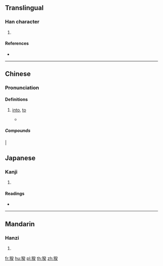==Translingual==

===Han character===
{{Han char|rn=94|rad=犬|as=09|sn=12|four=|canj=KHNOK}}

# {{defn|Han|sort=犬09}}

====References====
* {{Han ref|kx=0714.100|dkj=20517|dj=1126.090|hdz=21361.060|uh=7324|ud=29476}}

----
==Chinese==

===Pronunciation===
{{zh-pron
|m=guì
|c=gwai3
|mn=kùi
|mc=y
|oc=y
|ma=
|cat=adj,pron}}

====Definitions====
{{zh-hanzi}}

# {{qualifier|to turn, to transform}} [[into]], [[to]]
#* {{zh-usex|獷'''猤{guì}''' 的 意思 是 壯勇 貌 。|Gui \ '' '' '' means brave appearance.}}

=====Compounds=====
|{{zh-l|獷猤}}

==Japanese==

===Kanji===
{{ja-kanji|grade=|rs=犬09}}

# {{defn|lang=ja|sort=犬09}}

====Readings====
* {{ja-readings|on=[[き]] (ki), [[ぎ]] (gi)|kun=[[たけしい]] (takeshii), [[いさましい]] (isamashii)|nanori=}}

----

==Mandarin==

===Hanzi===
{{cmn-hanzi|pin=[[guì]] ([[gui4]])|wg=kwi<sup>4</sup>}}

# {{defn|lang=cmn|sort=犬09}}

[[fr:猤]]
[[hu:猤]]
[[pl:猤]]
[[th:猤]]
[[zh:猤]]